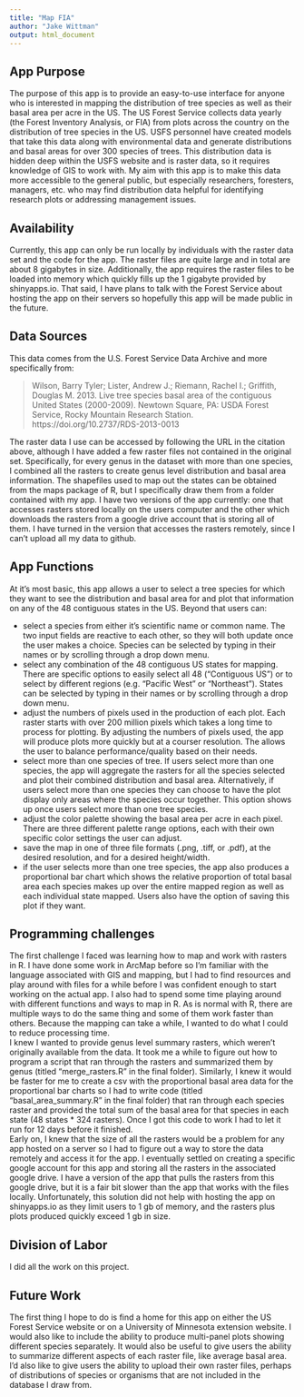 ---
title: "Map FIA"
author: "Jake Wittman"
output: html_document
---
## App Purpose
   
   The purpose of this app is to provide an easy-to-use interface for anyone who is interested in mapping the distribution of tree species as well as their basal area per acre in the US. The US Forest Service collects data yearly (the Forest Inventory Analysis, or FIA) from plots across the country on the distribution of tree species in the US.  USFS personnel have created models that take this data along with environmental data and generate distributions and basal areas for over 300 species of trees. This distribution data is hidden deep within the USFS website and is raster data, so it requires knowledge of GIS to work with. My aim with this app is to make this data more accessible to the general public, but especially researchers, foresters, managers, etc. who may find distribution data helpful for identifying research plots or addressing management issues.   
   
   
## Availability
   
   Currently, this app can only be run locally by individuals with the raster data set and the code for the app. The raster files are quite large and in total are about 8 gigabytes in size. Additionally, the app requires the raster files to be loaded into memory which quickly fills up the 1 gigabyte provided by shinyapps.io. That said, I have plans to talk with the Forest Service about hosting the app on their servers so hopefully this app will be made public in the future. 
   
   
## Data Sources
  
   This data comes from the U.S. Forest Service Data Archive and more specifically from: 
   
   
   >Wilson, Barry Tyler; Lister, Andrew J.; Riemann, Rachel I.; Griffith, Douglas M. 2013. Live tree species basal area of the contiguous United States (2000-2009). Newtown Square, PA: USDA Forest Service, Rocky Mountain Research Station. https://doi.org/10.2737/RDS-2013-0013 
   
   The raster data I use can be accessed by following the URL in the citation above, although I have added a few raster files not contained in the original set. Specifically, for every genus in the dataset with more than one species, I combined all the rasters to create genus level distribution and basal area information. The shapefiles used to map out the states can be obtained from the maps package of R, but I specifically draw them from a folder contained with my app. I have two versions of the app currently: one that accesses rasters stored locally on the users computer and the other which downloads the rasters from a google drive account that is storing all of them. I have turned in the version that accesses the rasters remotely, since I can't upload all my data to github.
   
## App Functions

   At it's most basic, this app allows a user to select a tree species for which they want to see the distribution and basal area for and plot that information on any of the 48 contiguous states in the US. Beyond that users can:
   
   * select a species from either it's scientific name or common name. The two input fields are reactive to each other, so they will both update once the user makes a choice. Species can be selected by typing in their names or by scrolling through a drop down menu.
   * select any combination of the 48 contiguous US states for mapping. There are specific options to easily select all 48 ("Contiguous US") or to select by different regions (e.g. "Pacific West" or "Northeast"). States can be selected by typing in their names or by scrolling through a drop down menu.
   * adjust the numbers of pixels used in the production of each plot. Each raster starts with over 200 million pixels which takes a long time to process for plotting. By adjusting the numbers of pixels used, the app will produce plots more quickly but at a courser resolution. The allows the user to balance performance/quality based on their needs.
   * select more than one species of tree. If users select more than one species, the app will aggregate the rasters for all the species selected and plot their combined distribution and basal area. Alternatively, if users select more than one species they can choose to have the plot display only areas where the species occur together. This option shows up once users select more than one tree species.
   * adjust the color palette showing the basal area per acre in each pixel. There are three different palette range options, each with their own specific color settings the user can adjust.
   * save the map in one of three file formats (.png, .tiff, or .pdf), at the desired resolution, and for a desired height/width.
   * if the user selects more than one tree species, the app also produces a proportional bar chart which shows the relative proportion of total basal area each species makes up over the entire mapped region as well as each individual state mapped. Users also have the option of saving this plot if they want.
   
## Programming challenges

   The first challenge I faced was learning how to map and work with rasters in R. I have done some work in ArcMap before so I'm familiar with the language associated with GIS and mapping, but I had to find resources and play around with files for a while before I was confident enough to start working on the actual app. I also had to spend some time playing around with different functions and ways to map in R. As is normal with R, there are multiple ways to do the same thing and some of them work faster than others. Because the mapping can take a while, I wanted to do what I could to reduce processing time.  
   I knew I wanted to provide genus level summary rasters, which weren't originally available from the data. It took me a while to figure out how to program a script that ran through the rasters and summarized them by genus (titled "merge_rasters.R" in the final folder). Similarly, I knew it would be faster for me to create a csv with the proportional basal area data for the proportional bar charts so I had to write code (titled "basal_area_summary.R" in the final folder) that ran through each species raster and provided the total sum of the basal area for that species in each state (48 states * 324 rasters). Once I got this code to work I had to let it run for 12 days before it finished.   
   Early on, I knew that the size of all the rasters would be a problem for any app hosted on a server so I had to figure out a way to store the data remotely and access it for the app. I eventually settled on creating a specific google account for this app and storing all the rasters in the associated google drive. I have a version of the app that pulls the rasters from this google drive, but it is a fair bit slower than the app that works with the files locally. Unfortunately, this solution did not help with hosting the app on shinyapps.io as they limit users to 1 gb of memory, and the rasters plus plots produced quickly exceed 1 gb in size. 
   
## Division of Labor

  I did all the work on this project.
  
## Future Work

  The first thing I hope to do is find a home for this app on either the US Forest Service website or on a University of Minnesota extension website. I would also like to include the ability to produce multi-panel plots showing different species separately. It would also be useful to give users the ability to summarize different aspects of each raster file, like average basal area. I'd also like to give users the ability to upload their own raster files, perhaps of distributions of species or organisms that are not included in the database I draw from.